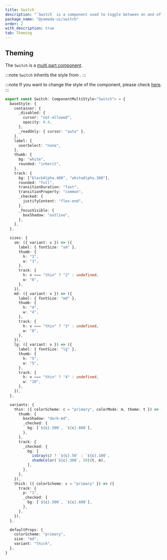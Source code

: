 ```yaml
---
title: Switch
description: "`Switch` is a component used to toggle between on and off states."
package_name: "@yamada-ui/switch"
order: 2
with_description: true
tab: Theming
---
```


## Theming

The `Switch` is a [multi part component](/styled-system/theming/component-styles#multi-part-components).

:::note
`Switch` inherits the style from .
:::

:::note
If you want to change the style of the component, please check [here](/styled-system/theming/customize-theme#changing-the-style-of-components).
:::

```ts
export const Switch: ComponentMultiStyle<"Switch"> = {
  baseStyle: {
    container: {
      _disabled: {
        cursor: "not-allowed",
        opacity: 0.4,
      },
      _readOnly: { cursor: "auto" },
    },
    label: {
      userSelect: "none",
    },
    thumb: {
      bg: "white",
      rounded: "inherit",
    },
    track: {
      bg: ["blackAlpha.400", "whiteAlpha.300"],
      rounded: "full",
      transitionDuration: "fast",
      transitionProperty: "common",
      _checked: {
        justifyContent: "flex-end",
      },
      _focusVisible: {
        boxShadow: "outline",
      },
    },
  },

  sizes: {
    sm: ({ variant: v }) => ({
      label: { fontSize: "sm" },
      thumb: {
        h: "3",
        w: "3",
      },
      track: {
        h: v === "thin" ? "2" : undefined,
        w: "6",
      },
    }),
    md: ({ variant: v }) => ({
      label: { fontSize: "md" },
      thumb: {
        h: "4",
        w: "4",
      },
      track: {
        h: v === "thin" ? "3" : undefined,
        w: "8",
      },
    }),
    lg: ({ variant: v }) => ({
      label: { fontSize: "lg" },
      thumb: {
        h: "5",
        w: "5",
      },
      track: {
        h: v === "thin" ? "4" : undefined,
        w: "10",
      },
    }),
  },

  variants: {
    thin: ({ colorScheme: c = "primary", colorMode: m, theme: t }) => ({
      thumb: {
        boxShadow: "dark-md",
        _checked: {
          bg: [`${c}.500`, `${c}.600`],
        },
      },
      track: {
        _checked: {
          bg: [
            isGray(c) ? `${c}.50` : `${c}.100`,
            shadeColor(`${c}.300`, 58)(t, m),
          ],
        },
      },
    }),
    thick: ({ colorScheme: c = "primary" }) => ({
      track: {
        p: "1",
        _checked: {
          bg: [`${c}.500`, `${c}.600`],
        },
      },
    }),
  },

  defaultProps: {
    colorScheme: "primary",
    size: "md",
    variant: "thick",
  },
}
```
